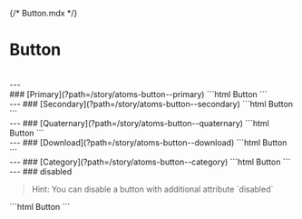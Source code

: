 {/* Button.mdx */}


<Meta of={ButtonStories} />

# Button
<br />
---
<br />
### [Primary](?path=/story/atoms-button--primary)
```html
<a-button namespace="button-primary-">Button</a-button>
```
<Story of={ButtonStories.Primary} />
<br />
---
### [Secondary](?path=/story/atoms-button--secondary)
```html
<a-button namespace="button-secondary-">Button</a-button>
```
<Story of={ButtonStories.Secondary} />
<br />
---
### [Quaternary](?path=/story/atoms-button--quaternary)
```html
<a-button namespace="button-quaternary-">Button</a-button>
```
<Story of={ButtonStories.Quaternary} />
<br />
---
### [Download](?path=/story/atoms-button--download)
```html
<a-button namespace="button-download-">Button</a-button>
```
<Story of={ButtonStories.Download} />
<br />
---
### [Category](?path=/story/atoms-button--category)
```html
<a-button namespace="button-category-">Button</a-button>
```
<Story of={ButtonStories.Category} />
<br />
---
### disabled
<blockquote>
Hint: You can disable a button with additional attribute `disabled`
</blockquote>
```html
<a-button namespace="button-...-" disabled>Button</a-button>
```